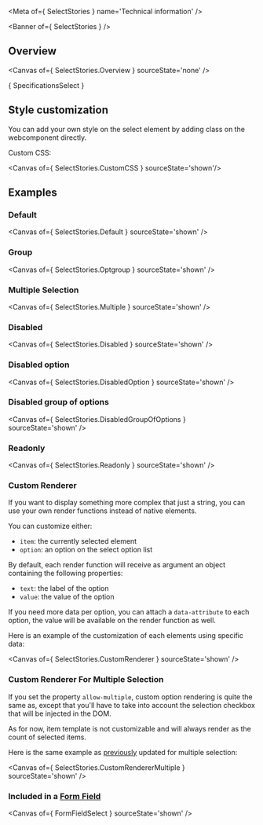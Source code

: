 
<Meta of={ SelectStories } name='Technical information' />

<Banner of={ SelectStories } />

## Overview

<Canvas of={ SelectStories.Overview } sourceState='none' />

<Markdown>{ SpecificationsSelect }</Markdown>

## Style customization

You can add your own style on the select element by adding class on the webcomponent directly.

Custom CSS:

<Canvas of={ SelectStories.CustomCSS } sourceState='shown'/>

## Examples

### Default

<Canvas of={ SelectStories.Default } sourceState='shown' />

### Group

<Canvas of={ SelectStories.Optgroup } sourceState='shown' />

### Multiple Selection

<Canvas of={ SelectStories.Multiple } sourceState='shown' />

### Disabled

<Canvas of={ SelectStories.Disabled } sourceState='shown' />

### Disabled option

<Canvas of={ SelectStories.DisabledOption } sourceState='shown' />

### Disabled group of options

<Canvas of={ SelectStories.DisabledGroupOfOptions } sourceState='shown' />

### Readonly

<Canvas of={ SelectStories.Readonly } sourceState='shown' />

### Custom Renderer

If you want to display something more complex that just a string, you can use your own render functions instead of native elements.

You can customize either:
- `item`: the currently selected element
- `option`: an option on the select option list

By default, each render function will receive as argument an object containing the following properties:
- `text`: the label of the option
- `value`: the value of the option

If you need more data per option, you can attach a `data-attribute` to each option, the value will be available
on the render function as well.

Here is an example of the customization of each elements using specific data:

<Canvas of={ SelectStories.CustomRenderer } sourceState='shown' />

### Custom Renderer For Multiple Selection

If you set the property `allow-multiple`, custom option rendering is quite the same as, except that you'll
have to take into account the selection checkbox that will be injected in the DOM.

As for now, item template is not customizable and will always render as the count of selected items.

Here is the same example as [previously](?path=/docs/ods-components-form-elements-select--documentation#custom-renderer) updated for multiple selection:

<Canvas of={ SelectStories.CustomRendererMultiple } sourceState='shown' />

### Included in a [**Form Field**](?path=/docs/ods-components-form-elements-form-field--technical-information)
<Canvas of={ FormFieldSelect } sourceState='shown' />
